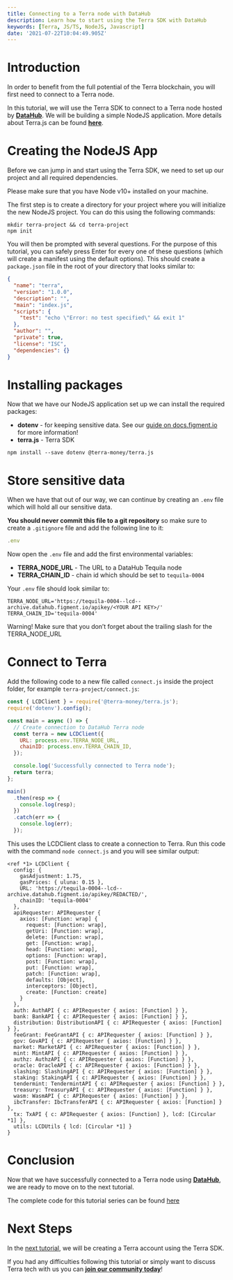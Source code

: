 ```yaml
---
title: Connecting to a Terra node with DataHub
description: Learn how to start using the Terra SDK with DataHub
keywords: [Terra, JS/TS, NodeJS, Javascript]
date: '2021-07-22T10:04:49.905Z'
---
```


# Introduction

In order to benefit from the full potential of the Terra blockchain, you will first need to connect to a Terra node.

In this tutorial, we will use the Terra SDK to connect to a Terra node hosted by [**DataHub**](https://datahub.figment.io/). We will be building a simple NodeJS application. More details about Terra.js can be found [**here**](https://terra-project.github.io/terra.js/).

# Creating the NodeJS App

Before we can jump in and start using the Terra SDK, we need to set up our project and all required dependencies.

<Hint type="info">
  Please make sure that you have Node v10+ installed on your machine.
</Hint>

The first step is to create a directory for your project where you will initialize the new NodeJS project. You can do this using the following commands:

```text
mkdir terra-project && cd terra-project
npm init
```

You will then be prompted with several questions. For the purpose of this tutorial, you can safely press Enter for every one of these questions (which will create a manifest using the default options). This should create a `package.json` file in the root of your directory that looks similar to:

```json
{
  "name": "terra",
  "version": "1.0.0",
  "description": "",
  "main": "index.js",
  "scripts": {
    "test": "echo \"Error: no test specified\" && exit 1"
  },
  "author": "",
  "private": true,
  "license": "ISC",
  "dependencies": {}
}
```

# Installing packages

Now that we have our NodeJS application set up we can install the required packages:

- **dotenv** - for keeping sensitive data. See our [guide on docs.figment.io](https://docs.figment.io/network-documentation/extra-guides/dotenv-and-.env) for more information!
- **terra.js** - Terra SDK

```text
npm install --save dotenv @terra-money/terra.js
```

# Store sensitive data

When we have that out of our way, we can continue by creating an `.env` file which will hold all our sensitive data.

**You should never commit this file to a git repository** so make sure to create a `.gitignore` file and add the following line to it:

```javascript
.env
```

Now open the `.env` file and add the first environmental variables:

- **TERRA_NODE_URL** - The URL to a DataHub Tequila node
- **TERRA_CHAIN_ID** - chain id which should be set to `tequila-0004`

Your `.env` file should look similar to:

```text
TERRA_NODE_URL='https://tequila-0004--lcd--archive.datahub.figment.io/apikey/<YOUR API KEY>/'
TERRA_CHAIN_ID='tequila-0004'
```

<Hint type="info">
  Warning! Make sure that you don’t forget about the trailing slash for the
  TERRA_NODE_URL
</Hint>

# Connect to Terra

Add the following code to a new file called `connect.js` inside the project folder, for example `terra-project/connect.js`:

```javascript
const { LCDClient } = require('@terra-money/terra.js');
require('dotenv').config();

const main = async () => {
  // Create connection to DataHub Terra node
  const terra = new LCDClient({
    URL: process.env.TERRA_NODE_URL,
    chainID: process.env.TERRA_CHAIN_ID,
  });

  console.log('Successfully connected to Terra node');
  return terra;
};

main()
  .then(resp => {
    console.log(resp);
  })
  .catch(err => {
    console.log(err);
  });
```

This uses the LCDClient class to create a connection to Terra. Run this code with the command `node connect.js` and you will see similar output:

```text
<ref *1> LCDClient {
  config: {
    gasAdjustment: 1.75,
    gasPrices: { uluna: 0.15 },
    URL: 'https://tequila-0004--lcd--archive.datahub.figment.io/apikey/REDACTED/',
    chainID: 'tequila-0004'
  },
  apiRequester: APIRequester {
    axios: [Function: wrap] {
      request: [Function: wrap],
      getUri: [Function: wrap],
      delete: [Function: wrap],
      get: [Function: wrap],
      head: [Function: wrap],
      options: [Function: wrap],
      post: [Function: wrap],
      put: [Function: wrap],
      patch: [Function: wrap],
      defaults: [Object],
      interceptors: [Object],
      create: [Function: create]
    }
  },
  auth: AuthAPI { c: APIRequester { axios: [Function] } },
  bank: BankAPI { c: APIRequester { axios: [Function] } },
  distribution: DistributionAPI { c: APIRequester { axios: [Function] } },
  feeGrant: FeeGrantAPI { c: APIRequester { axios: [Function] } },
  gov: GovAPI { c: APIRequester { axios: [Function] } },
  market: MarketAPI { c: APIRequester { axios: [Function] } },
  mint: MintAPI { c: APIRequester { axios: [Function] } },
  authz: AuthzAPI { c: APIRequester { axios: [Function] } },
  oracle: OracleAPI { c: APIRequester { axios: [Function] } },
  slashing: SlashingAPI { c: APIRequester { axios: [Function] } },
  staking: StakingAPI { c: APIRequester { axios: [Function] } },
  tendermint: TendermintAPI { c: APIRequester { axios: [Function] } },
  treasury: TreasuryAPI { c: APIRequester { axios: [Function] } },
  wasm: WasmAPI { c: APIRequester { axios: [Function] } },
  ibcTransfer: IbcTransferAPI { c: APIRequester { axios: [Function] } },
  tx: TxAPI { c: APIRequester { axios: [Function] }, lcd: [Circular *1] },
  utils: LCDUtils { lcd: [Circular *1] }
}
```

# Conclusion

Now that we have successfully connected to a Terra node using [**DataHub**](https://datahub.figment.io/), we are ready to move on to the next tutorial.

The complete code for this tutorial series can be found [here](https://github.com/figment-networks/tutorials/tree/main/terra)

# Next Steps

In the [next tutorial](https://github.com/figment-networks/tutorials/blob/main/terra/2_creating_account/create_account.js), we will be creating a Terra account using the Terra SDK.

If you had any difficulties following this tutorial or simply want to discuss Terra tech with us you can [**join our community today**](https://figment.io/devchat)!
